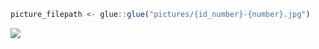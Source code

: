 
```r
picture_filepath <- glue::glue("pictures/{id_number}-{number}.jpg")
```

![](`r picture_filepath`)

